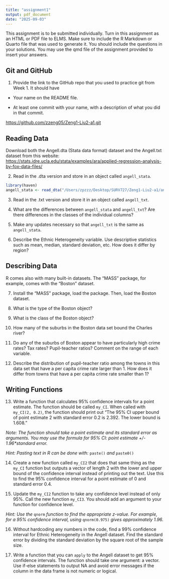 ```yaml
---
title: "assignment1"
output: pdf_document
date: "2025-09-03"
---
```


This assignment is to be submitted individually. Turn in this assignment as an HTML or PDF file to ELMS. Make sure to include the R Markdown or Quarto file that was used to generate it. You should include the questions in your solutions. You may use the qmd file of the assignment provided to insert your answers.

## Git and GitHub

1)  Provide the link to the GitHub repo that you used to practice git from Week 1. It should have

-   Your name on the README file.

-   At least one commit with your name, with a description of what you did in that commit.

<https://github.com/zzeng05/Zeng1-Liu2-a1.git>

## Reading Data

Download both the Angell.dta (Stata data format) dataset and the Angell.txt dataset from this website: <https://stats.idre.ucla.edu/stata/examples/ara/applied-regression-analysis-by-fox-data-files/>

2)  Read in the .dta version and store in an object called `angell_stata`.

```r
library(haven)
angell_stata <- read_dta("/Users/zpzzz/Desktop/SURV727/Zeng1-Liu2-a1/angell.dta")

```

3)  Read in the .txt version and store it in an object called `angell_txt`.

4)  What are the differences between `angell_stata` and `angell_txt`? Are there differences in the classes of the individual columns?

5)  Make any updates necessary so that `angell_txt` is the same as `angell_stata`.

6)  Describe the Ethnic Heterogeneity variable. Use descriptive statistics such as mean, median, standard deviation, etc. How does it differ by region?

## Describing Data

R comes also with many built-in datasets. The "MASS" package, for example, comes with the "Boston" dataset.

7)  Install the "MASS" package, load the package. Then, load the Boston dataset.

8)  What is the type of the Boston object?

9)  What is the class of the Boston object?

10) How many of the suburbs in the Boston data set bound the Charles river?

11) Do any of the suburbs of Boston appear to have particularly high crime rates? Tax rates? Pupil-teacher ratios? Comment on the range of each variable.

12) Describe the distribution of pupil-teacher ratio among the towns in this data set that have a per capita crime rate larger than 1. How does it differ from towns that have a per capita crime rate smaller than 1?

## Writing Functions

13) Write a function that calculates 95% confidence intervals for a point estimate. The function should be called `my_CI`. When called with `my_CI(2, 0.2)`, the function should print out "The 95% CI upper bound of point estimate 2 with standard error 0.2 is 2.392. The lower bound is 1.608."

*Note: The function should take a point estimate and its standard error as arguments. You may use the formula for 95% CI: point estimate +/- 1.96\*standard error.*

*Hint: Pasting text in R can be done with:* `paste()` *and* `paste0()`

14) Create a new function called `my_CI2` that does that same thing as the `my_CI` function but outputs a vector of length 2 with the lower and upper bound of the confidence interval instead of printing out the text. Use this to find the 95% confidence interval for a point estimate of 0 and standard error 0.4.

15) Update the `my_CI2` function to take any confidence level instead of only 95%. Call the new function `my_CI3`. You should add an argument to your function for confidence level.

*Hint: Use the* `qnorm` *function to find the appropriate z-value. For example, for a 95% confidence interval, using* `qnorm(0.975)` *gives approximately 1.96.*

16) Without hardcoding any numbers in the code, find a 99% confidence interval for Ethnic Heterogeneity in the Angell dataset. Find the standard error by dividing the standard deviation by the square root of the sample size.

17) Write a function that you can `apply` to the Angell dataset to get 95% confidence intervals. The function should take one argument: a vector. Use if-else statements to output NA and avoid error messages if the column in the data frame is not numeric or logical.
